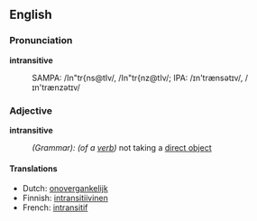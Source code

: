 ==English==

=== Pronunciation ===
'''intransitive'''
:SAMPA: /In"tr{ns@tIv/, /In"tr{nz@tIv/; IPA: /&#618;n'tr&aelig;ns&#601;t&#618;v/, /&#618;n'tr&aelig;nz&#601;t&#618;v/

=== Adjective ===
'''intransitive'''
:''(Grammar): (of a [[verb]])'' not taking a [[direct object]]

==== Translations ====
*Dutch: [[onovergankelijk]]
*Finnish: [[intransitiivinen]]
*French: [[intransitif]]